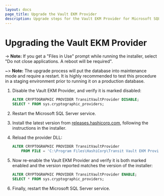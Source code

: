 ```yaml
---
layout: docs
page_title: Upgrade the Vault EKM Provider
description: Upgrade steps for the Vault EKM Provider for Microsoft SQL Server.
---
```


# Upgrading the Vault EKM Provider

-> **Note:** If you get a "Files in Use" prompt while running the installer, select
    "Do not close applications. A reboot will be required".

~> **Note:** The upgrade process will put the database into maintenance mode and
    require a restart. It is highly recommended to test this procedure in a
    staging environment prior to running it on a production database.

1. Disable the Vault EKM Provider, and verify it is marked disabled:

    ```sql
    ALTER CRYPTOGRAPHIC PROVIDER TransitVaultProvider DISABLE;
    SELECT * FROM sys.cryptographic_providers;
    ```

1. Restart the Microsoft SQL Server service.
1. Install the latest version from [releases.hashicorp.com][releases], following
   the instructions in the installer.
1. Reload the provider DLL:

    ```sql
    ALTER CRYPTOGRAPHIC PROVIDER TransitVaultProvider
        FROM FILE = 'C:\Program Files\HashiCorp\Transit Vault EKM Provider\TransitVaultEKM.dll'
    ```

1. Now re-enable the Vault EKM Provider and verify it is both marked enabled
    and the version reported matches the version of the installer:

    ```sql
    ALTER CRYPTOGRAPHIC PROVIDER TransitVaultProvider ENABLE;
    SELECT * FROM sys.cryptographic_providers;
    ```

1. Finally, restart the Microsoft SQL Server service.

[releases]: https://releases.hashicorp.com/vault-mssql-ekm-provider/
